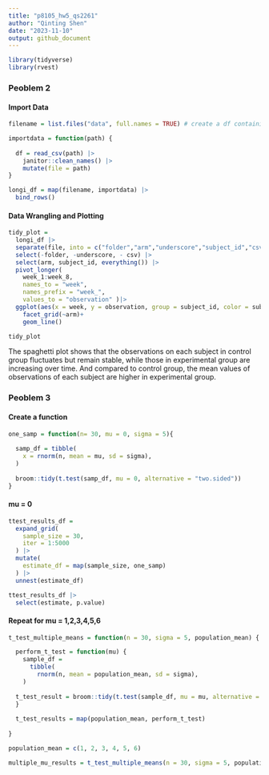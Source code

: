 ```yaml
---
title: "p8105_hw5_qs2261"
author: "Qinting Shen"
date: "2023-11-10"
output: github_document
---
```


```r
library(tidyverse)
library(rvest)
```

### Peoblem 2
#### Import Data

```r
filename = list.files("data", full.names = TRUE) # create a df containing all file names

importdata = function(path) {
  
  df = read_csv(path) |> 
    janitor::clean_names() |> 
    mutate(file = path)
}

longi_df = map(filename, importdata) |> 
  bind_rows()
```

#### Data Wrangling and Plotting
```r
tidy_plot =
  longi_df |> 
  separate(file, into = c("folder","arm","underscore","subject_id","csv"), sep = c(5,8,9,11)) |> 
  select(-folder, -underscore, - csv) |> 
  select(arm, subject_id, everything()) |> 
  pivot_longer(
    week_1:week_8,
    names_to = "week",
    names_prefix = "week_",
    values_to = "observation" )|> 
  ggplot(aes(x = week, y = observation, group = subject_id, color = subject_id))+
    facet_grid(~arm)+
    geom_line()

tidy_plot
```

The spaghetti plot shows that the observations on each subject in control group fluctuates but remain stable, while those in experimental group are increasing over time. And compared to control group, the mean values of observations of each subject are higher in experimental group.


### Peoblem 3
#### Create a function
```r
one_samp = function(n= 30, mu = 0, sigma = 5){
  
  samp_df = tibble(
    x = rnorm(n, mean = mu, sd = sigma),
  )
  
  broom::tidy(t.test(samp_df, mu = 0, alternative = "two.sided"))
}
```

#### mu = 0
```r
ttest_results_df = 
  expand_grid(
    sample_size = 30,
    iter = 1:5000
  ) |> 
  mutate(
    estimate_df = map(sample_size, one_samp)
  ) |> 
  unnest(estimate_df)

ttest_results_df |>
  select(estimate, p.value)
```

#### Repeat for mu = 1,2,3,4,5,6
```r
t_test_multiple_means = function(n = 30, sigma = 5, population_mean) {

  perform_t_test = function(mu) {
    sample_df = 
      tibble(
        rnorm(n, mean = population_mean, sd = sigma),
    ) 
    
  t_test_result = broom::tidy(t.test(sample_df, mu = mu, alternative = "two.sided")) 
  }
  
  t_test_results = map(population_mean, perform_t_test) 
  
}

population_mean = c(1, 2, 3, 4, 5, 6)

multiple_mu_results = t_test_multiple_means(n = 30, sigma = 5, population_mean)
```

